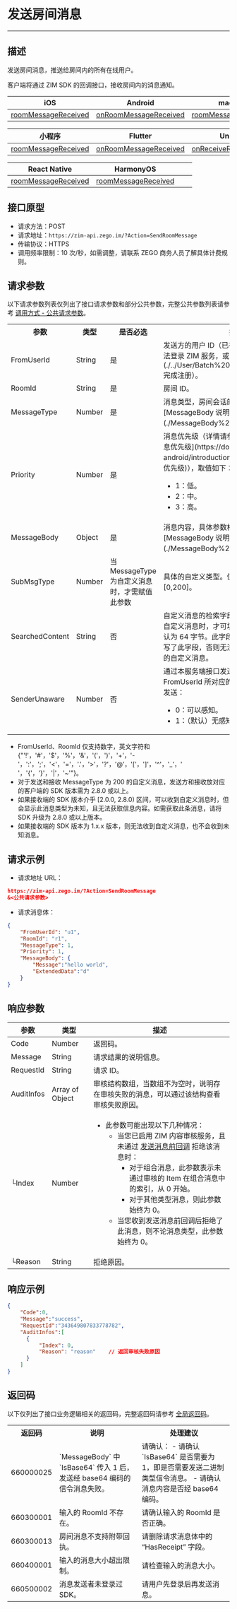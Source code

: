 
# 发送房间消息

- - -


## 描述

发送房间消息，推送给房间内的所有在线用户。

客户端将通过 ZIM SDK 的回调接口，接收房间内的消息通知。

| iOS | Android | macOS | Windows |
|-----|---------|-------|---------|
| [roomMessageReceived](https://doc-zh.zego.im/article/api?doc=zim_API~objective-c_ios~protocol~ZIMEventHandler#zim-room-message-received-info-from-room-id) | [onRoomMessageReceived](https://doc-zh.zego.im/article/api?doc=zim_API~java_android~class~ZIMEventHandler#on-room-message-received) | [roomMessageReceived](https://doc-zh.zego.im/article/api?doc=zim_API~objective-c_macos~protocol~ZIMEventHandler#zim-room-message-received-info-from-room-id) | [onRoomMessageReceived](https://doc-zh.zego.im/article/api?doc=zim_API~cpp_windows~class~ZIMEventHandler#on-room-message-received) |

| 小程序 | Flutter | Unity3D | uni-app |
|---------|---------|---------|---------|
| [roomMessageReceived](https://doc-zh.zego.im/article/api?doc=zim_API~javascript_wxxcx~interface~ZIMEventHandler#room-message-received) | [onRoomMessageReceived](https://pub.dev/documentation/zego_zim/latest/zego_zim/ZIMEventHandler/onRoomMessageReceived.html) | [onReceiveRoomMessage](https://doc-zh.zego.im/article/api?doc=zim_API~cs_unity3d~class~ZIMEventHandler#on-receive-room-message) | [roomMessageReceived](https://doc-zh.zego.im/article/api?doc=zim_API~javascript_uni-app~interface~ZIMEventHandler#room-message-received) |

| React Native | HarmonyOS |  |  |
|--------------|----------|--|--|
| [roomMessageReceived](https://doc-zh.zego.im/article/api?doc=zim_API~javascript_react-native~interface~ZIMEventHandler#room-message-received) | [roomMessageReceived](https://doc-zh.zego.im/article/api?doc=zim_API~javascript_harmony~interface~ZIMEventHandler#room-message-received) |  |  |

## 接口原型

- 请求方法：POST
- 请求地址：`https://zim-api.zego.im/?Action=SendRoomMessage`
- 传输协议：HTTPS
- 调用频率限制：10 次/秒，如需调整，请联系 ZEGO 商务人员了解具体计费规则。


## 请求参数

以下请求参数列表仅列出了接口请求参数和部分公共参数，完整公共参数列表请参考 [调用方式 - 公共请求参数](../Accessing%20Server%20APIs.mdx#2-公共参数)。

<table>

<tbody><tr>
<th>参数</th>
<th>类型</th>
<th>是否必选</th>
<th>描述</th>
</tr>
<tr>
<td>FromUserId</td>
<td>String</td>
<td>是</td>
<td>发送方的用户 ID（已在客户端调用 `login` 方法登录 ZIM 服务，或已调用 [服务端 API](./../User/Batch%20register%20users.mdx) 完成注册）。</td>
</tr>
<tr>
<td>RoomId</td>
<td>String</td>
<td>是</td>
<td>房间 ID。</td>
</tr>
<tr>
<td>MessageType</td>
<td>Number</td>
<td>是</td>
<td>消息类型，房间会话的适用类型请参考 [MessageBody 说明](./MessageBody%20Introduction.mdx)。</td>
</tr>
<tr>
<td>Priority</td>
<td>Number</td>
<td>是</td>
<td>消息优先级（详情请参考 [基本概念介绍 - 消息优先级](https://doc-zh.zego.im/zim-android/introduction/basic-concepts#消息优先级)），取值如下：<p></p><ul><li>1：低。</li><li>2：中。</li><li>3：高。</li></ul></td>
</tr>
<tr>
<td>MessageBody</td>
<td>Object</td>
<td>是</td>
<td>消息内容，具体参数格式请参考 [MessageBody 说明](./MessageBody%20Introduction.mdx)。</td>
</tr>
<tr>
<td>SubMsgType</td>
<td>Number</td>
<td>当 MessageType 为自定义消息时，才需赋值此参数</td>
<td>具体的自定义类型。值由您定义，取值范围为 [0,200]。</td>
</tr>
<tr>
<td>SearchedContent</td>
<td>String</td>
<td>否</td>
<td>自定义消息的检索字段。当 MessageType 为自定义消息时，才可填写此字段，长度上限默认为 64 字节。此字段作用于客户端，除非填写了此字段，否则无法通过客户端搜索到关联的自定义消息。</td>
</tr>
<tr>
<td>SenderUnaware</td>
<td>Number</td>
<td>否</td>
<td>通过本服务端接口发送消息，请求参数中的 FromUserId 所对应的客户端是否能感知此次发送：<ul><li>0：可以感知。</li><li>1：（默认）无感知。</li></ul></td>
</tr>
</tbody></table>

<Note title="说明">

- FromUserId、RoomId 仅支持数字，英文字符和 {"'!'，'#'，'$'，'%'，'&'，'('，')'，'+'，'-'，':'，';'，'<'，'='，'.'，'>'，'?'，'@'，'['，']'，'^'，'_'，' '，'{'，'}'，'|'，'~'"}。
- 对于发送和接收 MessageType 为 200 的自定义消息，发送方和接收放对应的客户端的 SDK 版本需为 2.8.0 或以上。
- 如果接收端的 SDK 版本介乎 [2.0.0, 2.8.0) 区间，可以收到自定义消息时，但会显示此消息类型为未知，且无法获取信息内容。如需获取此条消息，请将 SDK 升级为 2.8.0 或以上版本。
- 如果接收端的 SDK 版本为 1.x.x 版本，则无法收到自定义消息，也不会收到未知消息。
</Note>

## 请求示例

- 请求地址 URL：

```json
https://zim-api.zego.im/?Action=SendRoomMessage
&<公共请求参数>
```

- 请求消息体：

```json
{
    "FromUserId": "u1",
    "RoomId": "r1",
    "MessageType": 1,
    "Priority": 1,
    "MessageBody": {
        "Message":"hello world",
        "ExtendedData":"d"
    }
}
```

## 响应参数

| 参数       | 类型    | 描述               |
|-----------|--------|------------------|
| Code      | Number | 返回码。            |
| Message   | String | 请求结果的说明信息。  |
| RequestId | String | 请求 ID。          |
| AuditInfos   | Array of Object    | 审核结构数组，当数组不为空时，说明存在审核失败的消息，可以通过该结构查看审核失败原因。    |
| └Index    | Number             |  <ul><li>此参数可能出现以下几种情况：<ul><li>当您已启用 ZIM 内容审核服务，且未通过 [发送消息前回调](./../Callbacks/Message%20not%20sent%20yet.mdx) 拒绝该消息时：<ul><li>对于组合消息，此参数表示未通过审核的 Item 在组合消息中的索引，从 0 开始。</li><li>对于其他类型消息，则此参数始终为 0。</li></ul></li><li>当您收到发送消息前回调后拒绝了此消息，则不论消息类型，此参数始终为 0。</li></ul></li></ul>  |
| └Reason    | String             | 拒绝原因。  |

## 响应示例

```json
{
    "Code":0,
    "Message":"success",
    "RequestId":"343649807833778782",
    "AuditInfos":[
      {
          "Index": 0,
          "Reason": "reason"    // 返回审核失败原因
      }
    ]
}
```


## 返回码

以下仅列出了接口业务逻辑相关的返回码，完整返回码请参考 [全局返回码](../Return%20codes.mdx)。

<table>
<tbody><tr>
<th>返回码</th>
<th>说明</th>
<th>处理建议</th>
</tr>
<tr>
<td>660000025</td>
<td>`MessageBody` 中 `IsBase64` 传入 1 后，发送经 base64 编码的信令消息失败。</td>
<td>
请确认：
- 请确认 `IsBase64` 是否需要为 1，即是否需要发送二进制类型信令消息。
- 请确认消息内容是否经 base64 编码。
</td>
</tr>
<tr>
<td>660300001</td>
<td>输入的 RoomId 不存在。</td>
<td>请确认输入的 RoomId 是否正确。</td>
</tr>
<tr>
<td>660300013</td>
<td>房间消息不支持附带回执。</td>
<td>请删除请求消息体中的 “HasReceipt” 字段。</td>
</tr>
<tr>
<td>660400001</td>
<td>输入的消息大小超出限制。</td>
<td>请检查输入的消息大小。</td>
</tr>
<tr>
<td>660500002</td>
<td>消息发送者未登录过 SDK。</td>
<td>请用户先登录后再发送消息。</td>
</tr>
</tbody></table>
